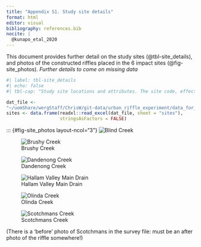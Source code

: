 ```yaml
---
title: "Appendix S1. Study site details"
format: html
editor: visual
bibliography: references.bib
nocite: |
  @kunapo_etal_2020
---
```


This document provides further detail on the study sites (@tbl-site_details), and photos of the constructed riffles placed in the 6 impact sites (@fig-site_photos). *Further details to come on missing data*

```r
#| label: tbl-site_details
#| echo: false
#| tbl-cap: "Study site locations and attributes. The site code, effective imperviousness, Elevation, and catchment area were derived from Kunapo et al. 2020.  Reach slope and other channel dimensions were measured in a survey of the reach upstream and downstream of the sampled reach before riffle construction."

dat_file <- 
"~/uomShare/wergStaff/ChrisW/git-data/urban_riffle_experiment/data_for_model.xlsx"
sites <- data.frame(readxl::read_excel(dat_file, sheet = "sites"), 
                    stringsAsFactors = FALSE)
```

::: {#fig-site_photos layout-ncol="3"} ![Blind Creek](images/BLI_2492g_experimental_riffle_19960606.JPG){#fig-bli}

![Brushy Creek](images/BRS_1572d_experimental_riffle_19960604.JPG){#fig-brs}

![Dandenong Creek](images/DNG_7141a_experimental_riffle_200102xx.JPG){#fig-dng}

![Hallam Valley Main Drain](images/HVD_7836d_experimental_riffle_200102xx.JPG){#fig-hvd}

![Olinda Creek](images/OLN_5632h_experimental_riffle_200102xx.JPG){#fig-oln}

![Scotchmans Creek](images/still_looking.JPG){#fig-sco}

(There is a 'before' photo of Scotchmans in the survey file: must be an after photo of the riffle somewhere!)

